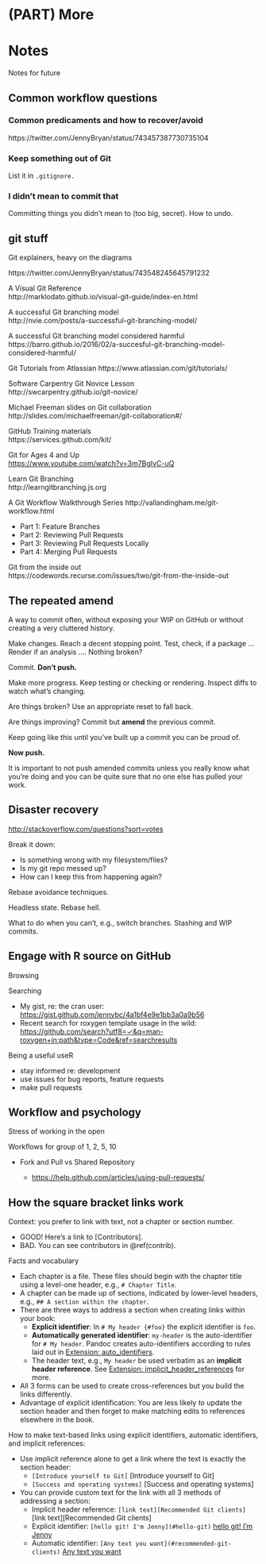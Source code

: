# (PART) More {-} 

# Notes

Notes for future

## Common workflow questions

### Common predicaments and how to recover/avoid

https://twitter.com/JennyBryan/status/743457387730735104

### Keep something out of Git

List it in `.gitignore.`

### I didn't mean to commit that

Committing things you didn't mean to (too big, secret). How to undo.

## git stuff

Git explainers, heavy on the diagrams

https://twitter.com/JennyBryan/status/743548245645791232

A Visual Git Reference  
http://marklodato.github.io/visual-git-guide/index-en.html

A successful Git branching model  
http://nvie.com/posts/a-successful-git-branching-model/

A successful Git branching model considered harmful  
https://barro.github.io/2016/02/a-succesful-git-branching-model-considered-harmful/

Git Tutorials from Atlassian
https://www.atlassian.com/git/tutorials/

Software Carpentry Git Novice Lesson  
http://swcarpentry.github.io/git-novice/

Michael Freeman slides on Git collaboration  
http://slides.com/michaelfreeman/git-collaboration#/

GitHub Training materials  
https://services.github.com/kit/

Git for Ages 4 and Up  
<https://www.youtube.com/watch?v=3m7BgIvC-uQ>

Learn Git Branching  
http://learngitbranching.js.org

A Git Workflow Walkthrough Series
http://vallandingham.me/git-workflow.html

  * Part 1: Feature Branches
  * Part 2: Reviewing Pull Requests
  * Part 3: Reviewing Pull Requests Locally
  * Part 4: Merging Pull Requests

Git from the inside out  
https://codewords.recurse.com/issues/two/git-from-the-inside-out

## The repeated amend

A way to commit often, without exposing your WIP on GitHub or without creating a very cluttered history.

Make changes. Reach a decent stopping point. Test, check, if a package ... Render if an analysis .... Nothing broken?

Commit. **Don't push.**

Make more progress. Keep testing or checking or rendering. Inspect diffs to watch what's changing.

Are things broken? Use an appropriate reset to fall back.

Are things improving? Commit but **amend** the previous commit.

Keep going like this until you've built up a commit you can be proud of.

**Now push.**

It is important to not push amended commits unless you really know what you're doing and you can be quite sure that no one else has pulled your work.

## Disaster recovery

<http://stackoverflow.com/questions?sort=votes>

Break it down:

  * Is something wrong with my filesystem/files?
  * Is my git repo messed up?
  * How can I keep this from happening again?
  
Rebase avoidance techniques.

Headless state. Rebase hell.

What to do when you can't, e.g., switch branches. Stashing and WIP commits.

## Engage with R source on GitHub

Browsing

Searching

  * My gist, re: the cran user: <https://gist.github.com/jennybc/4a1bf4e9e1bb3a0a9b56>
  * Recent search for roxygen template usage in the wild: <https://github.com/search?utf8=✓&q=man-roxygen+in:path&type=Code&ref=searchresults>

Being a useful useR

  * stay informed re: development
  * use issues for bug reports, feature requests
  * make pull requests
  
## Workflow and psychology

Stress of working in the open

Workflows for group of 1, 2, 5, 10

  * Fork and Pull vs Shared Repository
  
    - <https://help.github.com/articles/using-pull-requests/>

## How the square bracket links work

Context: you prefer to link with text, not a chapter or section number.

  * GOOD! Here's a link to [Contributors].
  * BAD. You can see contributors in \@ref(contrib).

Facts and vocabulary

  * Each chapter is a file. These files should begin with the chapter title using a level-one header, e.g., `# Chapter Title`.
  * A chapter can be made up of sections, indicated by lower-level headers, e.g., `## A section within the chapter`.
  * There are three ways to address a section when creating links within your book:
    - **Explicit identifier**: In `# My header {#foo}` the explicit identifier is `foo`.
    - **Automatically generated identifier**: `my-header` is the auto-identifier for `# My header`. Pandoc creates auto-identifiers according to rules laid out in [Extension: auto_identifiers](http://pandoc.org/README.html#extension-auto_identifiers).
    - The header text, e.g., `My header` be used verbatim as an **implicit header reference**. See [Extension: implicit_header_references](http://pandoc.org/README.html#extension-implicit_header_references) for more.
  * All 3 forms can be used to create cross-references but you build the links differently.
  * Advantage of explicit identification: You are less likely to update the section header and then forget to make matching edits to references elsewhere in the book.

How to make text-based links using explicit identifiers, automatic identifiers, and implicit references:

  * Use implicit reference alone to get a link where the text is exactly the section header:
    - `[Introduce yourself to Git]` [Introduce yourself to Git]
    - `[Success and operating systems]` [Success and operating systems]
  * You can provide custom text for the link with all 3 methods of addressing a section:
    - Implicit header reference: `[link text][Recommended Git clients]` [link text][Recommended Git clients]    
    - Explicit identifier: `[hello git! I'm Jenny](#hello-git)` [hello git! I'm Jenny](#hello-git)
    - Automatic identifier: `[Any text you want](#recommended-git-clients)` [Any text you want](#recommended-git-clients)
